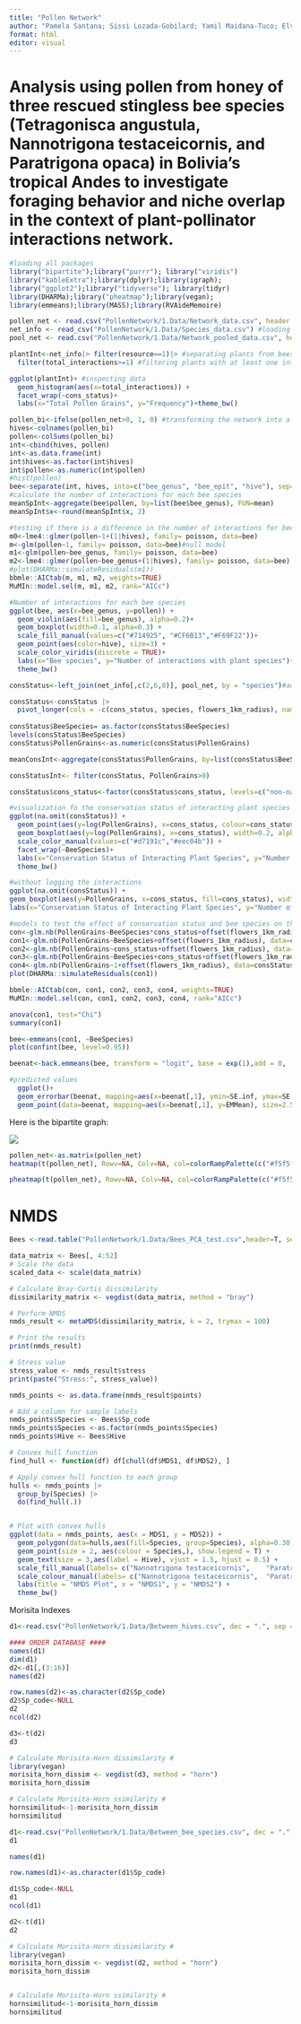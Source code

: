 ```yaml
---
title: "Pollen Network"
author: "Pamela Santana; Sissi Lozada-Gobilard; Yamil Maidana-Tuco; Elvis Otmar Gutierrez; Teresa Ortuño"
format: html
editor: visual
---
```


# Analysis using pollen from honey of three rescued stingless bee species (Tetragonisca angustula, Nannotrigona testaceicornis, and Paratrigona opaca) in Bolivia's tropical Andes to investigate foraging behavior and niche overlap in the context of plant-pollinator interactions network.

```r
#loading all packages
library("bipartite");library("purrr"); library("viridis")
library("kableExtra");library(dplyr);library(igraph);
library("ggplot2");library("tidyverse"); library(tidyr)
library(DHARMa);library("pheatmap");library(vegan);
library(emmeans);library(MASS);library(RVAideMemoire)

pollen_net <- read.csv("PollenNetwork/1.Data/Network_data.csv", header = T, sep="," , row.names = 1) #loading data on pollen network
net_info <- read_csv("PollenNetwork/1.Data/Species_data.csv") #loading info from the species
pool_net <- read.csv("PollenNetwork/1.Data/Network_pooled_data.csv", header = T, sep="," ) #loading network with data pooled by species

plantInt<-net_info|> filter(resource==1)|> #separating plants from bees
  filter(total_interactions>=1) #filtering plants with at least one interaction

ggplot(plantInt)+ #inspecting data
  geom_histogram(aes(x=total_interactions)) +
  facet_wrap(~cons_status)+
  labs(x="Total Pollen Grains", y="Frequency")+theme_bw()

pollen_bi<-ifelse(pollen_net>0, 1, 0) #transforming the network into a binary matrix
hives<-colnames(pollen_bi)
pollen<-colSums(pollen_bi)
int<-cbind(hives, pollen)
int<-as.data.frame(int)
int$hives<-as.factor(int$hives)
int$pollen<-as.numeric(int$pollen)
#hist(pollen)
bee<-separate(int, hives, into=c("bee_genus", "bee_epit", "hive"), sep="_")
#calculate the number of interactions for each bee species
meanSpInt<-aggregate(bee$pollen, by=list(bee$bee_genus), FUN=mean)
meanSpInt$x<-round(meanSpInt$x, 2)

#testing if there is a difference in the number of interactions for bee species
m0<-lme4::glmer(pollen~1+(1|hives), family= poisson, data=bee)
m<-glm(pollen~1, family= poisson, data=bee)#null model
m1<-glm(pollen~bee_genus, family= poisson, data=bee)
m2<-lme4::glmer(pollen~bee_genus+(1|hives), family= poisson, data=bee)
#plot(DHARMa::simulateResiduals(m1))
bbmle::AICtab(m, m1, m2, weights=TRUE)
MuMIn::model.sel(m, m1, m2, rank="AICc")

#Number of interactions for each bee species
ggplot(bee, aes(x=bee_genus, y=pollen)) +  
  geom_violin(aes(fill=bee_genus), alpha=0.2)+ 
  geom_boxplot(width=0.1, alpha=0.3) +
  scale_fill_manual(values=c("#714925", "#CF6B13","#F69F22"))+
  geom_point(aes(color=hive), size=3) +  
  scale_color_viridis(discrete = TRUE)+
  labs(x="Bee species", y="Number of interactions with plant species")+
  theme_bw()

```

```r

consStatus<-left_join(net_info[,c(2,6,8)], pool_net, by = "species")#adding the information about conservation status into the network data

consStatus<-consStatus |>
  pivot_longer(cols = -c(cons_status, species, flowers_1km_radius), names_to = 'BeeSpecies', values_to = 'PollenGrains')
  
consStatus$BeeSpecies= as.factor(consStatus$BeeSpecies)
levels(consStatus$BeeSpecies) 
consStatus$PollenGrains<-as.numeric(consStatus$PollenGrains)

meanConsInt<-aggregate(consStatus$PollenGrains, by=list(consStatus$BeeSpecies, consStatus$cons_status), FUN=mean, na.rm=TRUE)

consStatusInt<- filter(consStatus, PollenGrains>0)

consStatus$cons_status<-factor(consStatus$cons_status, levels=c("non-native","native"))

#visualization fo the conservation status of interacting plant species and each bee species
ggplot(na.omit(consStatus)) + 
  geom_point(aes(y=log(PollenGrains), x=cons_status, colour=cons_status))+
  geom_boxplot(aes(y=log(PollenGrains), x=cons_status), width=0.2, alpha=0.3) + 
  scale_color_manual(values=c("#d7191c","#eec04b")) +
  facet_wrap(~BeeSpecies)+
  labs(x="Conservation Status of Interacting Plant Species", y="Number of Pollen grains (Log)")+
  theme_bw()

#without logging the interactions
ggplot(na.omit(consStatus)) + 
geom_boxplot(aes(y=PollenGrains, x=cons_status, fill=cons_status), width=0.3, alpha=0.3) + facet_wrap(~BeeSpecies)+scale_fill_manual(values=c("#d7191c","#eec04b")) +
labs(x="Conservation Status of Interacting Plant Species", y="Number of Pollen grains ")+theme_bw()

#models to test the effect of conservation status and bee species on the number of pollen grains found on honey
con<-glm.nb(PollenGrains~BeeSpecies*cons_status+offset(flowers_1km_radius), data=consStatus)
con1<-glm.nb(PollenGrains~BeeSpecies+offset(flowers_1km_radius), data=consStatus)
con2<-glm.nb(PollenGrains~cons_status+offset(flowers_1km_radius), data=consStatus)
con3<-glm.nb(PollenGrains~BeeSpecies+cons_status+offset(flowers_1km_radius), data=consStatus)
con4<-glm.nb(PollenGrains~1+offset(flowers_1km_radius), data=consStatus)
plot(DHARMa::simulateResiduals(con1))

bbmle::AICtab(con, con1, con2, con3, con4, weights=TRUE)
MuMIn::model.sel(con, con1, con2, con3, con4, rank="AICc")

anova(con1, test="Chi")
summary(con1)

bee<-emmeans(con1, ~BeeSpecies)
plot(confint(bee, level=0.95))

beenat<-back.emmeans(bee, transform = "logit", base = exp(1),add = 0,  decreasing = TRUE)

#predicted values
  ggplot()+
  geom_errorbar(beenat, mapping=aes(x=beenat[,1], ymin=SE.inf, ymax=SE.sup), width=.2, size=0.5, color="black")+ 
  geom_point(data=beenat, mapping=aes(x=beenat[,1], y=EMMean), size=2.5, shape=19, fill=c("black"), color="black")+theme_bw()+theme(axis.text.x = element_text(angle = 90, hjust = 1))

```

Here is the bipartite graph:

![](bipartite_graph.png)

```r
pollen_net<-as.matrix(pollen_net)
heatmap(t(pollen_net), Rowv=NA, Colv=NA, col=colorRampPalette(c("#f5f5f5","#eec04b", "#CF6B13","#F69F22"))(100), scale="none")

pheatmap(t(pollen_net), Rowv=NA, Colv=NA, col=colorRampPalette(c("#f5f5f5","#eec04b", "#CF6B13","#F69F22"))(100), scale="none", cutree_rows = 4)

```

# NMDS

```r
Bees <-read.table("PollenNetwork/1.Data/Bees_PCA_test.csv",header=T, sep=",")

data_matrix <- Bees[, 4:52]
# Scale the data
scaled_data <- scale(data_matrix)

# Calculate Bray-Curtis dissimilarity
dissimilarity_matrix <- vegdist(data_matrix, method = "bray")

# Perform NMDS
nmds_result <- metaMDS(dissimilarity_matrix, k = 2, trymax = 100)

# Print the results
print(nmds_result)

# Stress value
stress_value <- nmds_result$stress
print(paste("Stress:", stress_value))

nmds_points <- as.data.frame(nmds_result$points)

# Add a column for sample labels
nmds_points$Species <- Bees$Sp_code
nmds_points$Species <-as.factor(nmds_points$Species)
nmds_points$Hive <- Bees$Hive

# Convex hull function
find_hull <- function(df) df[chull(df$MDS1, df$MDS2), ]

# Apply convex hull function to each group
hulls <- nmds_points |>
  group_by(Species) |>
  do(find_hull(.))


# Plot with convex hulls
ggplot(data = nmds_points, aes(x = MDS1, y = MDS2)) +
  geom_polygon(data=hulls,aes(fill=Species, group=Species), alpha=0.30)+
  geom_point(size = 2, aes(colour = Species,), show.legend = T) +
  geom_text(size = 3,aes(label = Hive), vjust = 1.5, hjust = 0.5) +
  scale_fill_manual(labels= c("Nannotrigona testaceicornis",	"Paratrigona opacavalues", "Tetragonisca angustula"), values=c("Nann_test" = "#714925", "Para_opa"="#CF6B13","Tet_ang"= "#F69F22"))+
  scale_colour_manual(labels= c("Nannotrigona testaceicornis",	"Paratrigona opacavalues", "Tetragonisca angustula"), values=c("Nann_test" = "#714925", "Para_opa"="#CF6B13","Tet_ang"= "#F69F22"))+
  labs(title = "NMDS Plot", x = "NMDS1", y = "NMDS2") +
  theme_bw()
```

Morisita Indexes

```r
d1<-read.csv("PollenNetwork/1.Data/Between_hives.csv", dec = ".", sep = ";")

#### ORDER DATABASE ####
names(d1)
dim(d1)
d2<-d1[,(3:16)]
names(d2)

row.names(d2)<-as.character(d2$Sp_code)
d2$Sp_code<-NULL
d2
ncol(d2)

d3<-t(d2)
d3

# Calculate Morisita-Horn dissimilarity #
library(vegan)
morisita_horn_dissim <- vegdist(d3, method = "horn") 
morisita_horn_dissim 

# Calculate Morisita-Horn ssimilarity #
hornsimilitud<-1-morisita_horn_dissim 
hornsimilitud

```

```r
d1<-read.csv("PollenNetwork/1.Data/Between_bee_species.csv", dec = ".", sep = ";")
d1

names(d1)

row.names(d1)<-as.character(d1$Sp_code)

d1$Sp_code<-NULL
d1
ncol(d1)

d2<-t(d1)
d2

# Calculate Morisita-Horn dissimilarity #
library(vegan)
morisita_horn_dissim <- vegdist(d2, method = "horn") 
morisita_horn_dissim 


# Calculate Morisita-Horn ssimilarity #
hornsimilitud<-1-morisita_horn_dissim 
hornsimilitud

```
